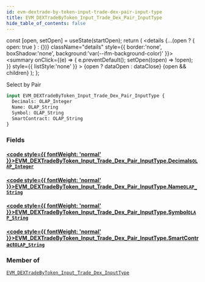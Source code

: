 ```yaml
---
id: evm-dextrade-by-token-input-trade-dex-pair-input-type
title: EVM_DEXTradeByToken_Input_Trade_Dex_Pair_InputType
hide_table_of_contents: false
---
```







  const [open, setOpen] = useState(startOpen);
  return (
    <details {...(open ? { open: true } : {})} className="details" style={{ border:'none', boxShadow:'none', background:'var(--ifm-background-color)' }}>
      <summary
        onClick={(e) => {
          e.preventDefault();
          setOpen((open) => !open);
        }}
        style={{ listStyle:'none' }}
      >
      {open ? dataOpen : dataClose}
      </summary>
      {open && children}
    </details>
  );
};




Select by Pair


```graphql
input EVM_DEXTradeByToken_Input_Trade_Dex_Pair_InputType {
  Decimals: OLAP_Integer
  Name: OLAP_String
  Symbol: OLAP_String
  SmartContract: OLAP_String
}
```




### Fields

#### [<code style={{ fontWeight: 'normal' }}>EVM_DEXTradeByToken_Input_Trade_Dex_Pair_InputType.<b>Decimals</b></code>](#)<Bullet />[`OLAP_Integer`](/docs/graphql-reference/inputs/olap-integer) <Badge class="secondary" text="input"/>
> 
> 

#### [<code style={{ fontWeight: 'normal' }}>EVM_DEXTradeByToken_Input_Trade_Dex_Pair_InputType.<b>Name</b></code>](#)<Bullet />[`OLAP_String`](/docs/graphql-reference/inputs/olap-string) <Badge class="secondary" text="input"/>
> 
> 

#### [<code style={{ fontWeight: 'normal' }}>EVM_DEXTradeByToken_Input_Trade_Dex_Pair_InputType.<b>Symbol</b></code>](#)<Bullet />[`OLAP_String`](/docs/graphql-reference/inputs/olap-string) <Badge class="secondary" text="input"/>
> 
> 

#### [<code style={{ fontWeight: 'normal' }}>EVM_DEXTradeByToken_Input_Trade_Dex_Pair_InputType.<b>SmartContract</b></code>](#)<Bullet />[`OLAP_String`](/docs/graphql-reference/inputs/olap-string) <Badge class="secondary" text="input"/>
> 
> 



### Member of

[`EVM_DEXTradeByToken_Input_Trade_Dex_InputType`](/docs/graphql-reference/inputs/evm-dextrade-by-token-input-trade-dex-input-type)  <Badge class="secondary" text="input"/>

